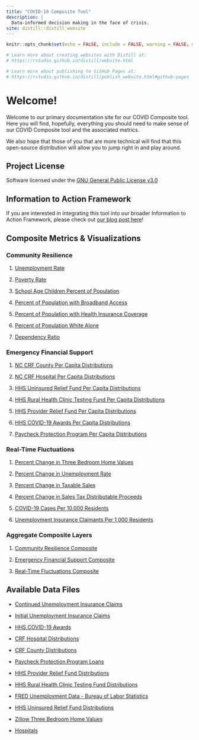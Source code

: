 ```yaml
---
title: "COVID-19 Composite Tool"
description: |
  Data-informed decision making in the face of crisis.
site: distill::distill_website
---
```


```r
knitr::opts_chunk$set(echo = FALSE, include = FALSE, warning = FALSE, message = FALSE)

# Learn more about creating websites with Distill at:
# https://rstudio.github.io/distill/website.html

# Learn more about publishing to GitHub Pages at:
# https://rstudio.github.io/distill/publish_website.html#github-pages

```

# Welcome!

Welcome to our primary documentation site for our COVID Composite tool. Here you will find, hopefully, everything you should need to make sense of our COVID Composite tool and the associated metrics.

We also hope that those of you that are more technical will find that this open-source distribution will allow you to jump right in and play around.

## Project License

Software licensed under the [GNU General Public License v3.0](https://github.com/ncIMPACT/covid-keys-impact/blob/main/LICENSE)

## Information to Action Framework

If you are interested in integrating this tool into our broader Information to Action Framework, please check out [our blog post here](https://ncimpact.sog.unc.edu/)!

## Composite Metrics & Visualizations

### Community Resilience

1.  [Unemployment Rate](https://github.com/ncIMPACT/covid-keys-impact/blob/main/plots/acs-unemp.png)

2.  [Poverty Rate](https://github.com/ncIMPACT/covid-keys-impact/blob/main/plots/acs-poverty.png)

3.  [School Age Children Percent of Population](https://github.com/ncIMPACT/covid-keys-impact/blob/main/plots/acs-school-age.png)

4.  [Percent of Population with Broadband Access](https://github.com/ncIMPACT/covid-keys-impact/blob/main/plots/acs-broadband.png)

5.  [Percent of Population with Health Insurance Coverage](https://github.com/ncIMPACT/covid-keys-impact/blob/main/plots/acs-health.png)

6.  [Percent of Population White Alone](https://github.com/ncIMPACT/covid-keys-impact/blob/main/plots/acs-white.png)

7.  [Dependency Ratio](https://github.com/ncIMPACT/covid-keys-impact/blob/main/plots/acs-depend.png)

### Emergency Financial Support

1.  [NC CRF County Per Capita Distributions](https://github.com/ncIMPACT/covid-keys-impact/blob/main/plots/counties-crf.png)

2.  [NC CRF Hospital Per Capita Distributions](https://github.com/ncIMPACT/covid-keys-impact/blob/main/plots/hospitals-crf.png)

3.  [HHS Uninsured Relief Fund Per Capita Distributions](https://github.com/ncIMPACT/covid-keys-impact/blob/main/plots/hhs-uninsured-relief.png)

4.  [HHS Rural Health Clinic Testing Fund Per Capita Distributions](https://github.com/ncIMPACT/covid-keys-impact/blob/main/plots/rhc-testing.png)

5.  [HHS Provider Relief Fund Per Capita Distributions](https://github.com/ncIMPACT/covid-keys-impact/blob/main/plots/prov-relief.png)

6.  [HHS COVID-19 Awards Per Capita Distributions](https://github.com/ncIMPACT/covid-keys-impact/blob/main/plots/hhs-awards.png)

7.  [Paycheck Protection Program Per Capita Distributions](https://github.com/ncIMPACT/covid-keys-impact/blob/main/plots/nc-ppp.png)

### Real-Time Fluctuations

1.  [Percent Change in Three Bedroom Home Values](https://github.com/ncIMPACT/covid-keys-impact/blob/main/plots/zhvi-change.png)

2.  [Percent Change in Unemployment Rate](https://github.com/ncIMPACT/covid-keys-impact/blob/main/plots/unemp-change.png)

3.  [Percent Change in Taxable Sales](https://github.com/ncIMPACT/covid-keys-impact/blob/main/plots/taxable-sales.png)

4.  [Percent Change in Sales Tax Distributable Proceeds](https://github.com/ncIMPACT/covid-keys-impact/blob/main/plots/tax-distributions.png)

5.  [COVID-19 Cases Per 10,000 Residents](https://github.com/ncIMPACT/covid-keys-impact/blob/main/plots/covid-cases.png)

6.  [Unemployment Insurance Claimants Per 1,000 Residents](https://github.com/ncIMPACT/covid-keys-impact/blob/main/plots/ui-claims.png)

### Aggregate Composite Layers

1.  [Community Resilience Composite](https://github.com/ncIMPACT/covid-keys-impact/blob/main/plots/prior-position-composite.png)

2.  [Emergency Financial Support Composite](https://github.com/ncIMPACT/covid-keys-impact/blob/main/plots/fin-support-composite.png)

3.  [Real-Time Fluctuations Composite](https://github.com/ncIMPACT/covid-keys-impact/blob/main/plots/real-time-composite.png)

## Available Data Files

-   [Continued Unemployment Insurance Claims](https://github.com/ncIMPACT/covid-keys-impact/blob/main/data/continued-ui-claims.csv)

-   [Initial Unemployment Insurance Claims](https://github.com/ncIMPACT/covid-keys-impact/blob/main/data/initial-ui-claims.csv)

-   [HHS COVID-19 Awards](https://github.com/ncIMPACT/covid-keys-impact/blob/main/data/covid-19-award-details.csv)

-   [CRF Hospital Distributions](https://github.com/ncIMPACT/covid-keys-impact/blob/main/data/nc_crf_hospital_allocations.csv)

-   [CRF County Distributions](https://github.com/ncIMPACT/covid-keys-impact/blob/main/data/nc-crf-county-allocations.csv)

-   [Paycheck Protection Program Loans](https://github.com/ncIMPACT/covid-keys-impact/blob/main/data/nc-ppp.csv)

-   [HHS Provider Relief Fund Distributions](https://github.com/ncIMPACT/covid-keys-impact/blob/main/data/provider-relief-fund.csv)

-   [HHS Rural Health Clinic Testing Fund Distributions](https://github.com/ncIMPACT/covid-keys-impact/blob/main/data/rhc-testing-fund.csv)

-   [FRED Unemployment Data - Bureau of Labor Statistics](https://github.com/ncIMPACT/covid-keys-impact/blob/main/data/unemployment-rate.csv)

-   [HHS Uninsured Relief Fund Distributions](https://github.com/ncIMPACT/covid-keys-impact/blob/main/data/uninsured-relief-fund.csv)

-   [Zillow Three Bedroom Home Values](https://github.com/ncIMPACT/covid-keys-impact/blob/main/data/zhvi-three-bedroom.csv)

-   [Hospitals](https://github.com/ncIMPACT/covid-keys-impact/blob/main/data/hospitals.csv)

